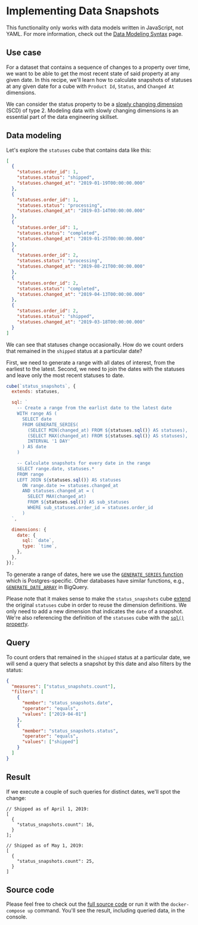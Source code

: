 # Implementing Data Snapshots
<InfoBox>

This functionality only works with data models written in JavaScript, not YAML.
For more information, check out the [Data Modeling Syntax][ref-modeling-syntax] page.

</InfoBox>

## Use case

For a dataset that contains a sequence of changes to a property over time, we
want to be able to get the most recent state of said property at any given date.
In this recipe, we'll learn how to calculate snapshots of statuses at any given
date for a cube with `Product Id`, `Status`, and `Changed At` dimensions.

<InfoBox>

We can consider the status property to be a
[slowly changing dimension](https://en.wikipedia.org/wiki/Slowly_changing_dimension)
(SCD) of type 2. Modeling data with slowly changing dimensions is an
essential part of the data engineering skillset.

</InfoBox>

## Data modeling

Let's explore the `statuses` cube that contains data like this:

```json
[
  {
    "statuses.order_id": 1,
    "statuses.status": "shipped",
    "statuses.changed_at": "2019-01-19T00:00:00.000"
  },
  {
    "statuses.order_id": 1,
    "statuses.status": "processing",
    "statuses.changed_at": "2019-03-14T00:00:00.000"
  },
  {
    "statuses.order_id": 1,
    "statuses.status": "completed",
    "statuses.changed_at": "2019-01-25T00:00:00.000"
  },
  {
    "statuses.order_id": 2,
    "statuses.status": "processing",
    "statuses.changed_at": "2019-08-21T00:00:00.000"
  },
  {
    "statuses.order_id": 2,
    "statuses.status": "completed",
    "statuses.changed_at": "2019-04-13T00:00:00.000"
  },
  {
    "statuses.order_id": 2,
    "statuses.status": "shipped",
    "statuses.changed_at": "2019-03-18T00:00:00.000"
  }
]
```

We can see that statuses change occasionally. How do we count orders that
remained in the `shipped` status at a particular date?

First, we need to generate a range with all dates of interest, from the earliest
to the latest. Second, we need to join the dates with the statuses and leave
only the most recent statuses to date.

```javascript
cube(`status_snapshots`, {
  extends: statuses,

  sql: `
    -- Create a range from the earlist date to the latest date
    WITH range AS (
      SELECT date
      FROM GENERATE_SERIES(
        (SELECT MIN(changed_at) FROM ${statuses.sql()} AS statuses),
        (SELECT MAX(changed_at) FROM ${statuses.sql()} AS statuses),
        INTERVAL '1 DAY'
      ) AS date
    )

    -- Calculate snapshots for every date in the range
    SELECT range.date, statuses.*
    FROM range
    LEFT JOIN ${statuses.sql()} AS statuses
      ON range.date >= statuses.changed_at
      AND statuses.changed_at = (
        SELECT MAX(changed_at)
        FROM ${statuses.sql()} AS sub_statuses
        WHERE sub_statuses.order_id = statuses.order_id
      )
  `,

  dimensions: {
    date: {
      sql: `date`,
      type: `time`,
    },
  },
});
```

<InfoBox>

To generate a range of dates, here we use the
[`GENERATE_SERIES` function](https://www.postgresql.org/docs/9.1/functions-srf.html)
which is Postgres-specific. Other databases have similar functions, e.g.,
[`GENERATE_DATE_ARRAY`](https://cloud.google.com/bigquery/docs/reference/standard-sql/array_functions#generate_date_array)
in BigQuery.

</InfoBox>

Please note that it makes sense to make the `status_snapshots` cube
[extend](https://cube.dev/docs/schema/reference/cube#parameters-extends) the
original `statuses` cube in order to reuse the dimension definitions. We only
need to add a new dimension that indicates the `date` of a snapshot. We're also
referencing the definition of the `statuses` cube with the
[`sql()` property](https://cube.dev/docs/schema/reference/cube#parameters-sql).

## Query

To count orders that remained in the `shipped` status at a particular date, we
will send a query that selects a snapshot by this date and also filters by the
status:

```json
{
  "measures": ["status_snapshots.count"],
  "filters": [
    {
      "member": "status_snapshots.date",
      "operator": "equals",
      "values": ["2019-04-01"]
    },
    {
      "member": "status_snapshots.status",
      "operator": "equals",
      "values": ["shipped"]
    }
  ]
}
```

## Result

If we execute a couple of such queries for distinct dates, we'll spot the
change:

```json5
// Shipped as of April 1, 2019:
[
  {
    "status_snapshots.count": 16,
  }
];
```

```json5
// Shipped as of May 1, 2019:
[
  {
    "status_snapshots.count": 25,
  }
]
```

## Source code

Please feel free to check out the
[full source code](https://github.com/cube-js/cube/tree/master/examples/recipes/snapshots)
or run it with the `docker-compose up` command. You'll see the result, including
queried data, in the console.

[ref-modeling-syntax]: /data-modeling/syntax

